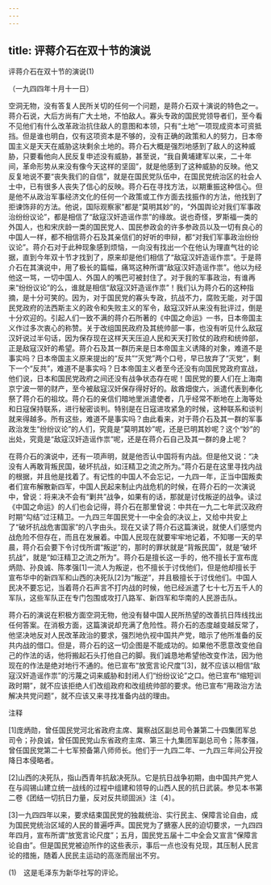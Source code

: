 ```yaml
---
---
---
```

title: 评蒋介石在双十节的演说
---



评蒋介石在双十节的演说(1)


（一九四四年十月十一日）

空洞无物，没有答复人民所关切的任何一个问题，是蒋介石双十演说的特色之一。蒋介石说，大后方尚有广大土地，不怕敌人。寡头专政的国民党领导者们，至今看不见他们有什么改革政治抗住敌人的意图和本领，只有“土地”一项现成资本可资抵挡。但是谁也明白，仅有这项资本是不够的，没有正确的政策和人的努力，日本帝国主义是天天在威胁这块剩余土地的。蒋介石大概是强烈地感到了敌人的这种威胁，只要看他向人民反复申述没有威胁，甚至说，“我自黄埔建军以来，二十年间，革命形势从来没有像今天这样的坚固”，就是他感到了这种威胁的反映。他又反复地说不要“丧失我们的自信”，就是在国民党队伍中，在国民党统治区的社会人士中，已有很多人丧失了信心的反映。蒋介石在寻找方法，以期重振这种信心。但是他不从政治军事经济文化的任何一个政策或工作方面去找振作的方法，他找到了拒谏饰非的方法。他说，国际观察家”都是“莫明其妙”的，“外国舆论对我们军事政治纷纷议论”，都是相信了“敌寇汉奸造谣作祟”的缘故。说也奇怪，罗斯福一类的外国人，也和宋庆龄一类的国民党人、国民参政会的许多参政员以及一切有良心的中国人一样，都不相信蒋介石及其亲信们的好听的申辩，都“对我们军事政治纷纷议论”。蒋介石对于此种现象感到烦恼，一向没有找出一个在他认为理直气壮的论据，直到今年双十节才找到了，原来却是他们相信了“敌寇汉奸造谣作祟”。于是蒋介石在其演说中，用了极长的篇幅，痛骂这种所谓“敌寇汉奸造谣作祟”。他以为经他这一骂，一切中国人、外国人的嘴巴可被封住了。对于我的军事政治，有谁再来“纷纷议论”的么，谁就是相信“敌寇汉奸造谣作祟”！我们认为蒋介石的这种指摘，是十分可笑的。因为，对于国民党的寡头专政，抗战不力，腐败无能，对于国民党政府的法西斯主义的政令和失败主义的军令，敌寇汉奸从来没有批评过，倒是十分欢迎的。引起人们一致不满的蒋介石所著的《中国之命运》一书，日本帝国主义作过多次衷心的称赞。关于改组国民政府及其统帅部一事，也没有听见什么敌寇汉奸说过半句话，因为保存现在这样天天压迫人民和天天打败仗的政府和统帅部，正是敌寇汉奸的希望。蒋介石及其一群历来是日本帝国主义诱降的对象，难道不是事实吗？日本帝国主义原来提出的“反共”“灭党”两个口号，早已放弃了“灭党”，剩下一个“反共”，难道不是事实吗？日本帝国主义者至今还没有向国民党政府宣战，他们说，日本和国民党政府之间还没有战争状态存在呢！国民党的要人们在上海南京宁波一带的财产，至今被敌寇汉奸保存得好好的。敌酋畑俊六，派遣代表到奉化祭了蒋介石的祖坟。蒋介石的亲信们暗地里派遣使者，几乎经常不断地在上海等处和日寇保持联系，进行秘密谈判。特别是在日寇进攻紧急的时候，这种联系和谈判就来得越多。所有这些，难道不是事实吗？由此看来，对于蒋介石及其一群的军事政治发生“纷纷议论”的人们，究竟是“莫明其妙”呢，还是已明其妙呢？这个“妙”的出处，究竟是“敌寇汉奸造谣作祟”呢，还是在蒋介石自己及其一群的身上呢？

在蒋介石的演说中，还有一项声明，就是他否认中国将有内战。但是他又说：“决没有人再敢背叛民国，破坏抗战，如汪精卫之流之所为。”蒋介石是在这里寻找内战的根据，并且他是找着了。有记性的中国人不会忘记，一九四一年，正当中国叛卖者们宣布解散新四军，中国人民起来制止内战危机的时候，在蒋介石的一次演说中，曾说：将来决不会有“剿共”战争，如果有的话，那就是讨伐叛逆的战争。读过《中国之命运》的人们也会记得，蒋介石在那里曾说：中共在一九二七年武汉政府时期“勾结”过汪精卫。一九四三年国民党十一中全会的决议上，又给中共安上了“破坏抗战危害国家”的八字由头。现在又读了蒋介石这篇演说，就使人们感觉内战危险不但存在，而且在发展着。中国人民现在就要牢牢地记着，不知哪一天的早晨，蒋介石会要下令讨伐所谓“叛逆”的，那时的罪状就是“背叛民国”，就是“破坏抗战”，就是“如汪精卫之流之所为”。蒋介石是擅长这一手的，他不擅长于宣布庞炳勋、孙良诚、陈孝强[1]一流人为叛逆，也不擅长于讨伐他们，但是他却擅长于宣布华中的新四军和山西的决死队[2]为“叛逆”，并且极擅长于讨伐他们。中国人民决不要忘记，当着蒋介石声言不打内战的时候，他已经派遣了七十七万五千人的军队，这些军队正在专门包围或攻打八路军、新四军和华南的人民游击队。

蒋介石的演说在积极方面空洞无物，他没有替中国人民所热望的改善抗日阵线找出任何答案。在消极方面，这篇演说却充满了危险性。蒋介石的态度越变越反常了，他坚决地反对人民改革政治的要求，强烈地仇视中国共产党，暗示了他所准备的反共内战的借口。但是，蒋介石的这一切企图是不能成功的。如果他不愿意改变他自己的作法的话，他将搬起石头打他自己的脚。我们诚恳地希望他改变作法，因为他现在的作法是绝对地行不通的。他已宣布“放宽言论尺度”[3]，就不应该以相信“敌寇汉奸造谣作祟”的污蔑之词来威胁和封闭人们“纷纷议论”之口。他已宣布“缩短训政时期”，就不应该拒绝人们改组政府和改组统帅部的要求。他已宣布“用政治方法解决共党问题”，就不应该又来寻找准备内战的理由。

注释

[1]庞炳勋，曾任国民党河北省政府主席、冀察战区副总司令兼第二十四集团军总司令；孙良诚，曾任国民党山东省政府主席、第三十九集团军副总司令；陈孝强，曾任国民党第二十七军预备第八师师长。他们于一九四二年、一九四三年间公开投降日本侵略者。

[2]山西的决死队，指山西青年抗敌决死队。它是抗日战争初期，由中国共产党人在与阎锡山建立统一战线的过程中组建和领导的山西人民的抗日武装。参见本书第二卷《团结一切抗日力量，反对反共顽固派》注〔4〕。

[3]一九四四年以来，要求结束国民党的独裁统治、实行民主、保障言论自由，成为国民党统治区域的人民的普遍呼声。国民党为了搪塞人民的迫切要求，一九四四年四月，宣布所谓“放宽言论尺度”；五月，国民党五届十二中全会又宣言“保障言论自由”。但是国民党被迫所作的这些表示，事后一点也没有兑现，其压制人民言论的措施，随着人民民主运动的高涨而层出不穷。

(1)　这是毛泽东为新华社写的评论。